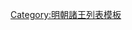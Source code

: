 {{ming|title=明朝高淳國諸王|ed=高淳國|head=[[嘉靖]]十九年（[[1539年]]）封。|
{{ming/title}}
{{ming/list|高淳莊懿王|[[朱謨𰊊|朱謨{{僻字|𰊊|⿰土兹}}]]|朱融燧、庶二子|[[1539年]]—[[1560年]]|嘉靖十九年封。四十年薨。}}
{{ming/list|高淳王|[[朱朗鎔]]|朱謨{{僻字|𰊊|⿰土兹}}、庶一子|[[1575年]]—？年|[[萬曆]]三年以[[鎮國將軍]]襲封，薨。}}
{{ming/list|高淳王|[[朱璟浫]]|朱朗鎔、嫡一子|？年—[[1623年]]前|萬曆九年封[[长子 (封号)|長子]]，既而襲封，薨。}}
{{ming/list|高淳王|[[朱逵朴]]|朱璟浫、庶一子|[[1623年]]—？年|萬曆二十七年封[[长孙 (封号)|長孫]]。[[天启 (明朝)|天啟]]三年襲封。}}
}}<noinclude>
[[Category:明朝諸王列表模板]]
</noinclude>